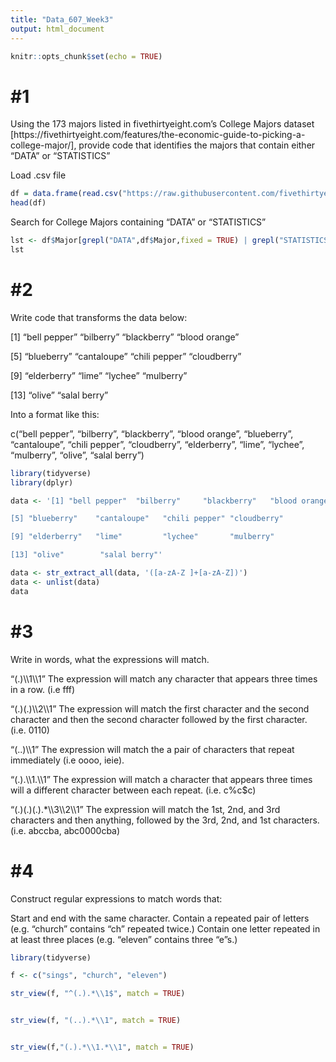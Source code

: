 ---
title: "Data_607_Week3"
output: html_document
---

```{r setup, include=FALSE}
knitr::opts_chunk$set(echo = TRUE)
```

# #1
Using the 173 majors listed in fivethirtyeight.com’s College Majors dataset [https://fivethirtyeight.com/features/the-economic-guide-to-picking-a-college-major/], provide code that identifies the majors that contain either "DATA" or "STATISTICS"

Load .csv file
```{r Load Data}

df = data.frame(read.csv("https://raw.githubusercontent.com/fivethirtyeight/data/master/college-majors/majors-list.csv"))
head(df)
```

Search for College Majors containing "DATA" or "STATISTICS"

```{r Find Matches}
lst <- df$Major[grepl("DATA",df$Major,fixed = TRUE) | grepl("STATISTICS",df$Major,fixed = TRUE) ]
lst
```

# #2
Write code that transforms the data below:

[1] "bell pepper"  "bilberry"     "blackberry"   "blood orange"

[5] "blueberry"    "cantaloupe"   "chili pepper" "cloudberry"  

[9] "elderberry"   "lime"         "lychee"       "mulberry"    

[13] "olive"        "salal berry"

Into a format like this:

c("bell pepper", "bilberry", "blackberry", "blood orange", "blueberry", "cantaloupe", "chili pepper", "cloudberry", "elderberry", "lime", "lychee", "mulberry", "olive", "salal berry")

```{r Data Transformation}

library(tidyverse)
library(dplyr)

data <- '[1] "bell pepper"  "bilberry"     "blackberry"   "blood orange"

[5] "blueberry"    "cantaloupe"   "chili pepper" "cloudberry"  

[9] "elderberry"   "lime"         "lychee"       "mulberry"    

[13] "olive"        "salal berry"'

data <- str_extract_all(data, '([a-zA-Z ]+[a-zA-Z])')
data <- unlist(data)
data
```

# #3

Write in words, what the expressions will match.

 "(.)\\\\1\\\\1"
The expression will match any character that appears three times in a row. (i.e fff)


 "(.)(.)\\\\2\\\\1"
The expression will match the first character and the second character and then the second character followed by the first character. (i.e. 0110)


 "(..)\\\\1"
The expression will match the a pair of characters that repeat immediately (i.e oooo, ieie). 


 "(.).\\\\1.\\\\1"
The expression will match a character that appears three times will a different character between each repeat. (i.e. c%c$c)


 "(.)(.)(.).*\\\\3\\\\2\\\\1"
The expression will match the 1st, 2nd, and 3rd characters and then anything, followed by the 3rd, 2nd, and 1st characters. (i.e. abccba, abc0000cba)

# #4

Construct regular expressions to match words that:

Start and end with the same character.
Contain a repeated pair of letters (e.g. "church" contains "ch" repeated twice.)
Contain one letter repeated in at least three places (e.g. "eleven" contains three "e"s.)

```{r}

library(tidyverse)

f <- c("sings", "church", "eleven")

str_view(f, "^(.).*\\1$", match = TRUE)


str_view(f, "(..).*\\1", match = TRUE)


str_view(f,"(.).*\\1.*\\1", match = TRUE)
```

